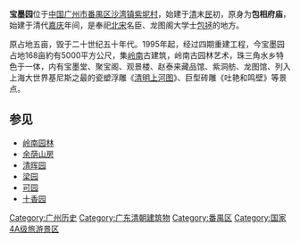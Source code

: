 {{coord|22|53|45.38|N|113|17|39.96|E|display=title}}
'''宝墨园'''位于[[中国|中国]][[广州市|广州市]][[番禺区|番禺区]][[沙湾街道_(广州市)|沙湾镇]][[紫坭村|紫坭村]]，始建于[[清朝|清]]末[[中华民国|民]]初，原身为'''包相府庙'''，始建于清代[[嘉庆|嘉庆]]年间，是奉祀[[北宋|北宋]]名臣、龙图阁大学士[[包拯|包拯]]的地方。

原占地五亩，毁于二十世纪五十年代。1995年起，经过四期重建工程，今宝墨园占地168亩約有5000平方公尺，集[[岭南|岭南]]古建筑，岭南古园林艺术，珠三角水乡特色于一体，内有宝墨堂、聚宝阁、观景楼、赵泰来藏品馆、紫洞舫、龙图馆、列入上海大世界基尼斯之最的瓷塑浮雕《[[清明上河图|清明上河图]]》、巨型砖雕《吐艳和鸣壁》等景点。

==参见==
{{commonscat|Baomo Garden}}
* [[岭南园林|岭南园林]]
* [[余荫山房|余荫山房]]
* [[清晖园|清晖园]]
* [[梁园|梁园]]
* [[可园|可园]]
* [[十香园|十香园]]

{{GZ-stub}}
[[Category:广州历史|Category:广州历史]]
[[Category:广东清朝建筑物|Category:广东清朝建筑物]]
[[Category:番禺区|Category:番禺区]]
[[Category:国家4A级旅游景区|Category:国家4A级旅游景区]]